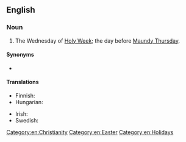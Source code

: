 ==English==
{{wikipedia}}

===Noun===
{{en-noun|head=[[holy|Holy]] [[Wednesday]]}}

# The Wednesday of [[Holy Week]]; the day before [[Maundy Thursday]].

====Synonyms====
* {{l|en|Spy Wednesday}}

====Translations====
{{trans-top|day}}
* Finnish: {{t|fi|kellokeskiviikko}}
* Hungarian: {{t+|hu|nagyszerda}}
{{trans-mid}}
* Irish: {{t|ga|Céadaoin an Bhraith|f}}
* Swedish: {{t+|sv|dymmelonsdag|c}}
{{trans-bottom}}

[[Category:en:Christianity]]
[[Category:en:Easter]]
[[Category:en:Holidays]]